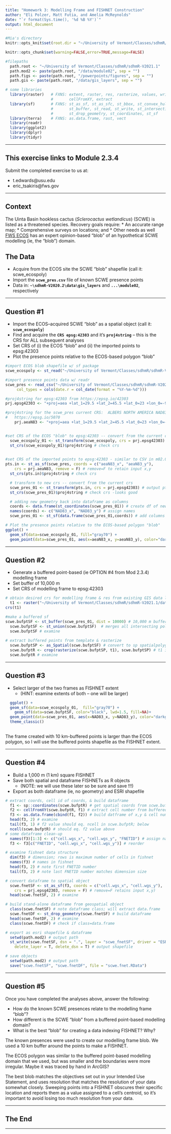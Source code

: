```yaml
---
title: "Homework 3: Modelling Frame and FISHNET Construction"
author: "Eli Polzer, Matt Futia, and Amelia McReynolds"
date: "`r format(Sys.time(), '%d %B %Y')`"
output: html_document
---
```


```r
#Mia's directory
knitr::opts_knit$set(root.dir = "~/University of Vermont/Classes/sdhmR/sdhmR-V2021.1")

knitr::opts_chunk$set(warning=FALSE,error=TRUE,message=FALSE)

#filepaths
  path.root <- "~/University of Vermont/Classes/sdhmR/sdhmR-V2021.1" 
  path.mod2 <- paste(path.root, "/data/module02", sep = "")
  path.figs <- paste(path.root, "/powerpoints/figures", sep = "") 
  path.gis <- paste(path.root, "/data/gis_layers", sep = "")
```

```r
# some libraries
  library(raster)	# FXNS: extent, raster, res, rasterize, values, writeRaster, 
					#       cellFromXY, extract
  library(sf)    	# FXNS: st_as_sf, st_as_sfc, st_bbox, st_convex_hull, st_union
					#       st_buffer, st_read, st_write, st_intersection, st_geometry,
					#       st_drop_geometry, st_coordinates, st_sf
  library(terra)	# FXNS: as.data.frame, rast, vect
  library(readr)
  library(ggplot2)
  library(dplyr)
  library(tidyr)
```


---

## This exercise links to Module 2.3.4

Submit the completed exercise to us at:

* t.edwards@usu.edu 
* eric_tsakiris@fws.gov 

---

## Context

The Uinta Basin hookless cactus (*Sclerocactus wetlandicus*) (SCWE) is listed as a threatened species.  Recovery goals require:
* An accurate range map;
* Comprehensive surveys on locations; and
* Other needs as well
[FWS ECOS](https://ecos.fws.gov/ecp/species/9037) has an expert opinion-based "blob" of an hypothetical SCWE modelling (ie, the "blob") domain.

## The Data

* Acquire from the ECOS site the SCWE "blob" shapefile (call it: scwe_ecospoly) 
* Import the **`scwe_pres.csv`** file of known SCWE presence points
* Data in: **`~\sdhmR-V2020.2\data\gis_layers`** and **`...\module02`**, respectively

---

## Question #1

* Import the ECOS--acquired SCWE "blob" as a spatial object (call it: **`scwe_ecospoly`**)
* Find and acquire the **`CRS epsg:42303`** and it's **`proj4string`** – this is the CRS for ALL subsequent analyses
* Set CRS of (i) the ECOS "blob" and (ii) the imported points to epsg:42303
* Plot the presence points relative to the ECOS-based polygon "blob"

```r
#import ECOS blob shapefile w/ sf package
scwe_ecospoly <- st_read("~/University of Vermont/Classes/sdhmR/sdhmR-V2021.1/data/gis_layers/scwe_ecospoly.shp")

#import presence points data w/ readr
scwe_pres <- read_csv("~/University of Vermont/Classes/sdhmR/sdhmR-V2021.1/data/module02/scwe_pres.csv", 
     col_types = cols(date.r = col_date(format = "%Y-%m-%d")))
```

```r
#proj4string for epsg:42303 from https://epsg.io/42303 
prj.epsg42303 <- "+proj=aea +lat_1=29.5 +lat_2=45.5 +lat_0=23 +lon_0=-96 +x_0=0 +y_0=0 +ellps=GRS80 +datum=NAD83 +units=m +no_defs no_defs"

#proj4string for the scwe_pres current CRS:  ALBERS NORTH AMERICA NAD83
#   https://epsg.io/5070
    prj.aeaN83 <- "+proj=aea +lat_1=29.5 +lat_2=45.5 +lat_0=23 +lon_0=-96 +x_0=0 +y_0=0 +ellps=GRS80 +towgs84=0,0,0,0,0,0,0 +units=m +no_defs" # epsg:42303 


#set CRS of the ECOS "blob" to epsg:42303 -- convert from the current crs
  scwe_ecospoly_01 <- st_transform(scwe_ecospoly, crs = prj.epsg42303) # output pts as spatial
  st_crs(scwe_ecospoly_01)$proj4string # check crs 

  
#set CRS of the imported points to epsg:42303 - similar to CSV in m02.01-dataimport
pts.in <- st_as_sf(scwe_pres, coords = c("aeaN83_x", "aeaN83_y"), 
    crs = prj.aeaN83, remove = F) # remove=F to retain input x,y
  st_crs(pts.in)$proj4string # check crs

  # transform to new crs -- convert from the current crs
  scwe_pres_01 <- st_transform(pts.in, crs = prj.epsg42303) # output pts as spatial
  st_crs(scwe_pres_01)$proj4string # check crs -looks good

  # adding new geometry back into dataframe as columns
  coords <- data.frame(st_coordinates(scwe_pres_01)) # create df of new geometry
  names(coords) <- c("NAD83_x", "NAD83_y") # assign names
  scwe_pres_01 <- st_sf(data.frame(scwe_pres_01,coords)) # add columns

```

```r
# Plot the presence points relative to the ECOS-based polygon "blob"
ggplot() +
  geom_sf(data=scwe_ecospoly_01, fill="gray70") +
  geom_point(data=scwe_pres_01, aes(x=aeaN83_x, y=aeaN83_y), color="darkgreen") 
```

---

## Question #2

* Generate a buffered point-based (ie OPTION #4 from Mod 2.3.4) modelling frame
* Set buffer of 10,000 m
* Set CRS of modelling frame to epsg:42303

```r
# obtain desired crs for modelling frame & res from existing GIS data layer in NAD83 (epsg42303)
  t1 <- raster("~/University of Vermont/Classes/sdhmR/sdhmR-V2021.1/data/gis_layers/elev_1k_aea.img")
crs(t1)
```

```r
#make a buffered sf 
scwe.bufptSF <- st_buffer(scwe_pres_01, dist = 10000) # 10,000 m buffer (units are meters)
  scwe.bufptSF <- st_union(scwe.bufptSF)  # merges all intersecting polys - usual for SDHM
  scwe.bufptSF # examine
  
# extract buffered points from template & rasterize
  scwe.bufptSP <- as_Spatial(scwe.bufptSF) # convert to sp spatialpolygon class
  scwe.bufptR <- crop(rasterize(scwe.bufptSP, t1), scwe.bufptSP) # t1 is template from above
  scwe.bufptR # examine
```

---

## Question #3

* Select larger of the two frames as FISHNET extent 
  * (HINT: examine extents of both -- one will be larger)
  
```r
  ggplot() +
  geom_sf(data=scwe_ecospoly_01,  fill="gray70") +
    geom_sf(data=scwe.bufptSF, color="black", lwd=1.5, fill=NA)+
  geom_point(data=scwe_pres_01, aes(x=NAD83_x, y=NAD83_y), color="darkgreen") +
  theme_classic()
    
```
  The frame created with 10 km-buffered points is larger than the ECOS polygon, so I will use the buffered points shapefile as the FISHNET extent. 

---

## Question #4

* Build a 1,000 m (1 km) square FISHNET
* Save both spatial and dataframe FISHNETs as R objects 
  * (NOTE: we will use these later so be sure and save !!!)
* Export as both dataframe (ie, no geometry) and ESRI shapefile


```r

# extract coords, cell id of coords, & build dataframe
  f1 <- sp::coordinates(scwe.bufptR) # get spatial coords from scwe.bufptR
  f2 <- cellFromXY(scwe.bufptR, f1) # extract cell number from buffered extent
  f3 <- as.data.frame(cbind(f1, f2)) # build datframe of x,y & cell number
  head(f3, 2) # examine
  tail(f3, 1) # f2 value should eq. ncell in scwe.bufptR; below
  ncell(scwe.bufptR) # should eq. f2 value above
# some dataframe clean-up
  names(f3)[1:3] <- c("cell.wgs_x", "cell.wgs_y", "FNETID") # assign names
  f3 <- f3[c("FNETID", "cell.wgs_x", "cell.wgs_y")] # reorder

# examine fishnet data structure
  dim(f3) # dimension; rows is maximum number of cells in fishnet 
  names(f3) # names in fishnet
  head(f3, 2) # note first FNETID number
  tail(f3, 2) # note last FNETID number matches dimension size

# convert dataframe to spatial object
  scwe.fnetSF <- st_as_sf(f3, coords = c("cell.wgs_x", "cell.wgs_y"), 
    crs = prj.epsg42303, remove = F) # remove=F retains input x,y)
  head(scwe.fnetSF, 2) # examine

# build stand-alone dataframe from geospatial object
  class(scwe.fnetSF) # note dataframe class; will extract data.frame
  scwe.fnetDF <- st_drop_geometry(scwe.fnetSF) # build dataframe
  head(scwe.fnetDF, 2) # examine
  class(scwe.fnetDF) # check if class=data.frame

# export as esri shapefile & dataframe
  setwd(path.mod2) # output path
  st_write(scwe.fnetSF, dsn = ".", layer = "scwe_fnetSF", driver = "ESRI Shapefile",
    delete_layer = T, delete_dsn = T) # output shapefile

# save objects
  setwd(path.mod2) # output path
  save("scwe.fnetSF", "scwe.fnetDF", file = "scwe.fnet.RData")
```


---

## Question #5

Once you have completed the analyses above, answer the following:

* How do the known SCWE presences relate to the modelling frame "blob"?
* How different is the SCWE "blob" from a buffered point-based modelling domain?
* What is the best "blob" for creating a data indexing FISHNET?  Why?


The known presences were used to create our modelling frame blob. We used a 10 km buffer around the points to make a FISHNET. 

The ECOS polygon was similar to the buffered point-based modelling domain that we used, but was smaller and the boundaries were more irregular. Maybe it was traced by hand in ArcGIS?

The best blob matches the objectives set out in your Intended Use Statement, and uses resolution that matches the resolution of your data somewhat closely. Sweeping points into a FISHNET obscures their specific location and reports them as a value assigned to a cell's centroid, so it's important to avoid losing too much resolution from your data. 

---

## The End

---
